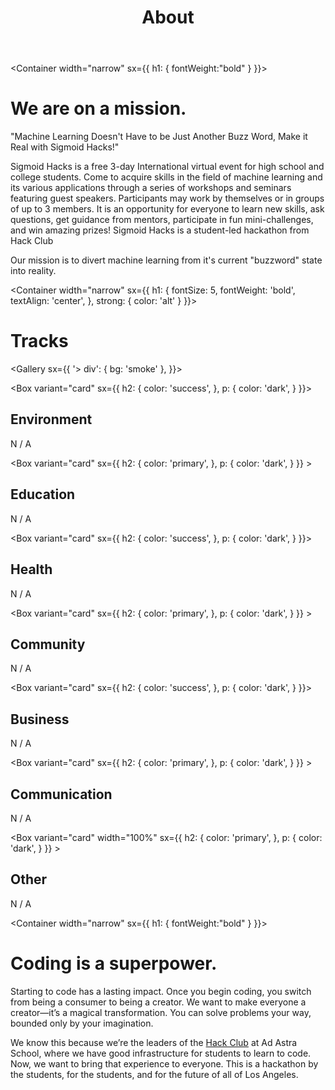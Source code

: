
<Header sx={{ bg: 'primary' }} width="narrow">


# About

</Header>


<Container width="narrow"
    sx={{
        h1: {
            fontWeight:"bold"
        }
    }}>


# We are on a mission.
"Machine Learning Doesn't Have to be Just Another Buzz Word, Make it Real with Sigmoid Hacks!"

Sigmoid Hacks is a free 3-day International virtual event for high school and college students. Come to acquire skills in the field of machine learning and its various applications through a series of workshops and seminars featuring guest speakers. Participants may work by themselves or in groups of up to 3 members. It is an opportunity for everyone to learn new skills, ask questions, get guidance from mentors, participate in fun mini-challenges, and win amazing prizes! Sigmoid Hacks is a student-led hackathon from Hack Club


Our mission is to divert machine learning from it's current "buzzword" state into reality.

</Container>


<Container width="narrow"
  sx={{
    h1: {
      fontSize: 5,
      fontWeight: 'bold',
      textAlign: 'center',
    },
    strong: {
      color: 'alt'
    }
  }}>


# Tracks

</Container>


<Gallery sx={{
    '> div': {
        bg: 'smoke'
    },
}}>


<Box variant="card"
sx={{
    h2: {
        color: 'success',
    },
    p: {
            color: 'dark',
        }
    }}>


## Environment

N / A

</Box>


<Box variant="card"
sx={{
        h2: {
            color: 'primary',
        },
        p: {
            color: 'dark',
        }
    }} >


## Education

N / A

</Box>


<Box variant="card"
sx={{
    h2: {
        color: 'success',
    },
    p: {
            color: 'dark',
        }
    }}>


## Health

N / A

</Box>


<Box variant="card"
sx={{
        h2: {
            color: 'primary',
        },
        p: {
            color: 'dark',
        }
    }} >


## Community

N / A

</Box>


<Box variant="card"
sx={{
    h2: {
        color: 'success',
    },
    p: {
            color: 'dark',
        }
    }}>


## Business

N / A

</Box>


<Box variant="card"
sx={{
        h2: {
            color: 'primary',
        },
        p: {
            color: 'dark',
        }
    }} >


## Communication

N / A

</Box>


<Box variant="card"
width="100%"
sx={{
        h2: {
            color: 'primary',
        },
        p: {
            color: 'dark',
        }
    }} >


## Other

N / A

</Box>


</Gallery>


<Container width="narrow"
    sx={{
        h1: {
            fontWeight:"bold"
        }
    }}>


# Coding is a superpower.

Starting to code has a lasting impact. Once you begin coding, you switch from being a consumer to being a creator. We want to make everyone a creator—it’s a magical transformation. You can solve problems your way, bounded only by your imagination.

We know this because we’re the leaders of the [Hack Club](https://hackclub.com/) at Ad Astra School, where we have good infrastructure for students to learn to code. Now, we want to bring that experience to everyone. This is a hackathon by the students, for the students, and for the future of all of Los Angeles.

</Container>

